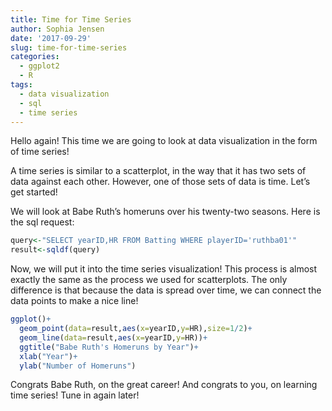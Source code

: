 ```yaml
---
title: Time for Time Series
author: Sophia Jensen
date: '2017-09-29'
slug: time-for-time-series
categories:
  - ggplot2
  - R
tags:
  - data visualization
  - sql
  - time series
---
```


Hello again! This time we are going to look at data visualization in the form of time series!

A time series is similar to a scatterplot, in the way that it has two sets of data against each other. However, one of those sets of data is time. Let's get started!

We will look at Babe Ruth's homeruns over his twenty-two seasons. Here is the sql request:

```r
query<-"SELECT yearID,HR FROM Batting WHERE playerID='ruthba01'"
result<-sqldf(query)
```

Now, we will put it into the time series visualization! This process is almost exactly the same as the process we used for scatterplots. The only difference is that because the data is spread over time, we can connect the data points to make a nice line! 

```r
ggplot()+
  geom_point(data=result,aes(x=yearID,y=HR),size=1/2)+
  geom_line(data=result,aes(x=yearID,y=HR))+
  ggtitle("Babe Ruth's Homeruns by Year")+
  xlab("Year")+
  ylab("Number of Homeruns")
```

Congrats Babe Ruth, on the great career! And congrats to you, on learning time series! Tune in again later!